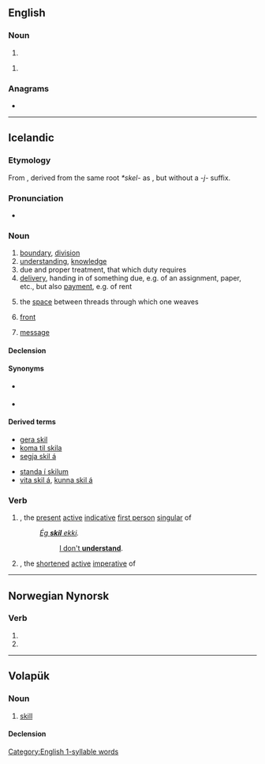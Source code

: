 ==English==

===Noun===
{{en-noun|~}}

# {{obsolete spelling of|skill|lang=en}}

{{en-noun}}

# {{synonym of|sablefish|lang=en}}

===Anagrams===
* {{anagrams|en|a=ikls|Kils|Lisk|Silk|ilks|silk}}

[[Category:English 1-syllable words]]

----

==Icelandic==

===Etymology===
From {{etyl|non|is}} {{m|non|skil}}, derived from the same root ''*skel-'' as {{m|is|skilja||to separate, to understand}}, but without a ''-j-'' suffix.

===Pronunciation===
* {{IPA|/scɪːl/|lang=is}}
*: {{rhymes|ɪːl|lang=is}}

===Noun===
{{head|is|noun|g=n-p}}

# [[boundary]], [[division]]
# [[understanding]], [[knowledge]]
# due and proper treatment, that which duty requires
# [[delivery]], handing in of something due, e.g. of an assignment, paper, etc., but also [[payment]], e.g. of rent
# {{lb|is|weaving}} the [[space]] between threads through which one weaves
# {{lb|is|meteorology}} [[front]] {{gloss|transition zone between airmasses}}
# [[message]]

====Declension====
{{is-decl-noun-n-s|sk|i|l|sg=-}}

====Synonyms====
* {{sense|boundary}} {{l|is|mörk}}
* {{sense|knowledge}} {{l|is|þekking}}

====Derived terms====
{{der-top}}
* [[gera skil]]
* [[koma til skila]]
* [[segja skil á]]
{{der-mid}}
* [[standa í skilum]]
* [[vita skil á]], [[kunna skil á]]
{{der-bottom}}

===Verb===
{{head|is|verb forms}}

# {{m|is|skil||I understand}}, the [[present]] [[active]] [[indicative]] [[first person]] [[singular]] of {{m|is|skilja||to understand}}
#: ''[[ég skil ekki|Ég '''skil''' ekki]].''
#:: [[I don't understand|I don't '''understand''']].
# {{m|is|skil||understand!}}, the [[shortened]] [[active]] [[imperative]] of {{m|is|skilja||to understand}}

----

==Norwegian Nynorsk==

===Verb===
{{nn-verb-form}}

# {{nn-verb-form of|present tense|skilj}}
# {{nn-verb-form of|imperative|skilj}}

----

==Volapük==

===Noun===
{{vo-noun}}

# [[skill]]

====Declension====
{{vo-decl-noun}}